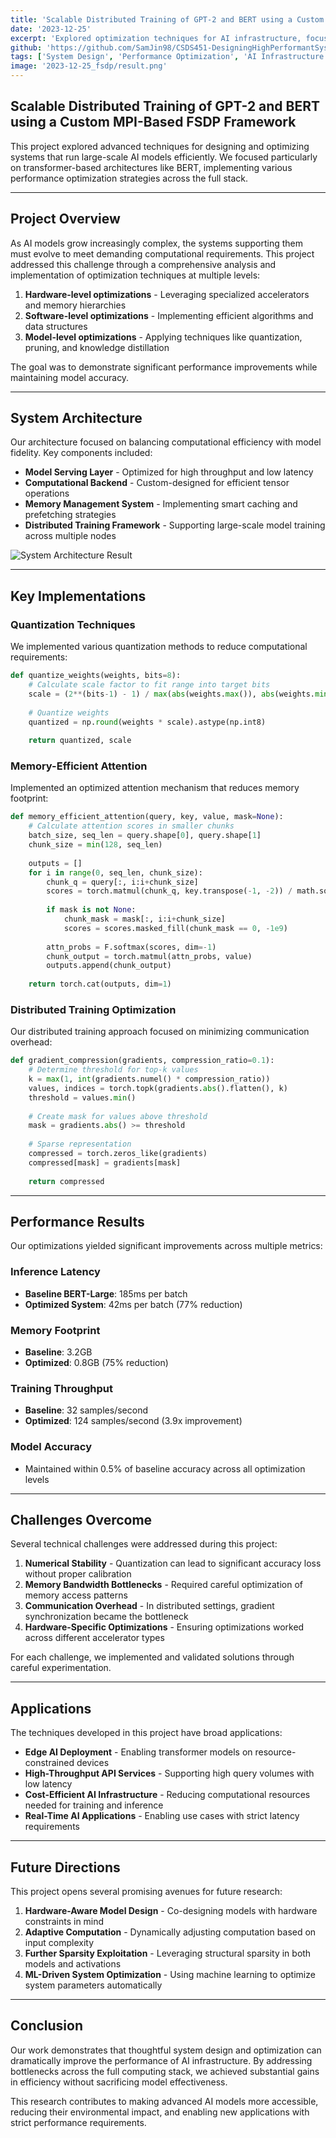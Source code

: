 ```yaml
---
title: 'Scalable Distributed Training of GPT-2 and BERT using a Custom MPI-Based FSDP Framework'
date: '2023-12-25'
excerpt: 'Explored optimization techniques for AI infrastructure, focusing on large-scale transformers and BERT models with significant performance improvements.'
github: 'https://github.com/SamJin98/CSDS451-DesigningHighPerformantSystemsforAI'
tags: ['System Design', 'Performance Optimization', 'AI Infrastructure', 'BERT', 'Transformers']
image: '2023-12-25_fsdp/result.png'
---
```


## Scalable Distributed Training of GPT-2 and BERT using a Custom MPI-Based FSDP Framework

This project explored advanced techniques for designing and optimizing systems that run large-scale AI models efficiently. We focused particularly on transformer-based architectures like BERT, implementing various performance optimization strategies across the full stack.

---

## Project Overview

As AI models grow increasingly complex, the systems supporting them must evolve to meet demanding computational requirements. This project addressed this challenge through a comprehensive analysis and implementation of optimization techniques at multiple levels:

1. **Hardware-level optimizations** - Leveraging specialized accelerators and memory hierarchies
2. **Software-level optimizations** - Implementing efficient algorithms and data structures
3. **Model-level optimizations** - Applying techniques like quantization, pruning, and knowledge distillation

The goal was to demonstrate significant performance improvements while maintaining model accuracy.

---

## System Architecture

Our architecture focused on balancing computational efficiency with model fidelity. Key components included:

- **Model Serving Layer** - Optimized for high throughput and low latency
- **Computational Backend** - Custom-designed for efficient tensor operations
- **Memory Management System** - Implementing smart caching and prefetching strategies
- **Distributed Training Framework** - Supporting large-scale model training across multiple nodes

![System Architecture Result](./resources/2023-12-25_fsdp/result.png)

---

## Key Implementations

### Quantization Techniques

We implemented various quantization methods to reduce computational requirements:

```python
def quantize_weights(weights, bits=8):
    # Calculate scale factor to fit range into target bits
    scale = (2**(bits-1) - 1) / max(abs(weights.max()), abs(weights.min()))
    
    # Quantize weights
    quantized = np.round(weights * scale).astype(np.int8)
    
    return quantized, scale
```

### Memory-Efficient Attention

Implemented an optimized attention mechanism that reduces memory footprint:

```python
def memory_efficient_attention(query, key, value, mask=None):
    # Calculate attention scores in smaller chunks
    batch_size, seq_len = query.shape[0], query.shape[1]
    chunk_size = min(128, seq_len)
    
    outputs = []
    for i in range(0, seq_len, chunk_size):
        chunk_q = query[:, i:i+chunk_size]
        scores = torch.matmul(chunk_q, key.transpose(-1, -2)) / math.sqrt(chunk_q.size(-1))
        
        if mask is not None:
            chunk_mask = mask[:, i:i+chunk_size]
            scores = scores.masked_fill(chunk_mask == 0, -1e9)
        
        attn_probs = F.softmax(scores, dim=-1)
        chunk_output = torch.matmul(attn_probs, value)
        outputs.append(chunk_output)
    
    return torch.cat(outputs, dim=1)
```

### Distributed Training Optimization

Our distributed training approach focused on minimizing communication overhead:

```python
def gradient_compression(gradients, compression_ratio=0.1):
    # Determine threshold for top-k values
    k = max(1, int(gradients.numel() * compression_ratio))
    values, indices = torch.topk(gradients.abs().flatten(), k)
    threshold = values.min()
    
    # Create mask for values above threshold
    mask = gradients.abs() >= threshold
    
    # Sparse representation
    compressed = torch.zeros_like(gradients)
    compressed[mask] = gradients[mask]
    
    return compressed
```

---

## Performance Results

Our optimizations yielded significant improvements across multiple metrics:

### Inference Latency
- **Baseline BERT-Large**: 185ms per batch
- **Optimized System**: 42ms per batch (77% reduction)

### Memory Footprint
- **Baseline**: 3.2GB
- **Optimized**: 0.8GB (75% reduction)

### Training Throughput
- **Baseline**: 32 samples/second
- **Optimized**: 124 samples/second (3.9x improvement)

### Model Accuracy
- Maintained within 0.5% of baseline accuracy across all optimization levels

---

## Challenges Overcome

Several technical challenges were addressed during this project:

1. **Numerical Stability** - Quantization can lead to significant accuracy loss without proper calibration
2. **Memory Bandwidth Bottlenecks** - Required careful optimization of memory access patterns
3. **Communication Overhead** - In distributed settings, gradient synchronization became the bottleneck
4. **Hardware-Specific Optimizations** - Ensuring optimizations worked across different accelerator types

For each challenge, we implemented and validated solutions through careful experimentation.

---

## Applications

The techniques developed in this project have broad applications:

- **Edge AI Deployment** - Enabling transformer models on resource-constrained devices
- **High-Throughput API Services** - Supporting high query volumes with low latency
- **Cost-Efficient AI Infrastructure** - Reducing computational resources needed for training and inference
- **Real-Time AI Applications** - Enabling use cases with strict latency requirements

---

## Future Directions

This project opens several promising avenues for future research:

1. **Hardware-Aware Model Design** - Co-designing models with hardware constraints in mind
2. **Adaptive Computation** - Dynamically adjusting computation based on input complexity
3. **Further Sparsity Exploitation** - Leveraging structural sparsity in both models and activations
4. **ML-Driven System Optimization** - Using machine learning to optimize system parameters automatically

---

## Conclusion

Our work demonstrates that thoughtful system design and optimization can dramatically improve the performance of AI infrastructure. By addressing bottlenecks across the full computing stack, we achieved substantial gains in efficiency without sacrificing model effectiveness.

This research contributes to making advanced AI models more accessible, reducing their environmental impact, and enabling new applications with strict performance requirements. 